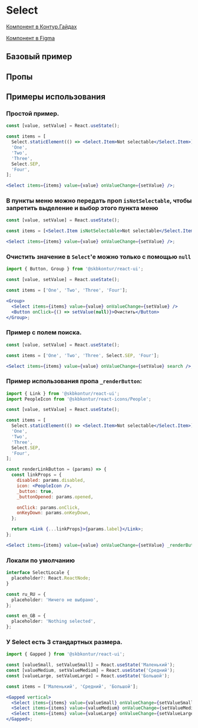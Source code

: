 
<Meta of={SelectStories} />

# Select

[Компонент в Контур.Гайдах](https://guides.kontur.ru/components/selection-elements/select/)

[Компонент в Figma](https://www.figma.com/file/87ScqxPzJpF9DcVBNYWOjM/%E2%9A%A1-Kontur-UI-Modern-Layout?node-id=203%3A2514)

<Description />

## Базовый пример

<Primary />

## Пропы

<Controls />

## Примеры использования

### Простой пример.

```jsx harmony
const [value, setValue] = React.useState();

const items = [
  Select.staticElement(() => <Select.Item>Not selectable</Select.Item>),
  'One',
  'Two',
  'Three',
  Select.SEP,
  'Four',
];

<Select items={items} value={value} onValueChange={setValue} />;
```

### В пункты меню можно передать проп `isNotSelectable`, чтобы запретить выделение и выбор этого пункта меню

```jsx harmony
const [value, setValue] = React.useState();

const items = [<Select.Item isNotSelectable>Not selectable</Select.Item>, 'One', 'Two', 'Three', Select.SEP, 'Four'];

<Select items={items} value={value} onValueChange={setValue} />;
```

### Очистить значение в `Select`'е можно только с помощью `null`

```jsx harmony
import { Button, Group } from '@skbkontur/react-ui';

const [value, setValue] = React.useState();

const items = ['One', 'Two', 'Three', 'Four'];

<Group>
  <Select items={items} value={value} onValueChange={setValue} />
  <Button onClick={() => setValue(null)}>Очистить</Button>
</Group>;
```

### Пример с полем поиска.

```jsx harmony
const [value, setValue] = React.useState();

const items = ['One', 'Two', 'Three', Select.SEP, 'Four'];

<Select items={items} value={value} onValueChange={setValue} search />;
```

### Пример использования пропа `_renderButton`:

```jsx harmony
import { Link } from '@skbkontur/react-ui';
import PeopleIcon from '@skbkontur/react-icons/People';

const [value, setValue] = React.useState();

const items = [
  Select.staticElement(() => <Select.Item>Not selectable</Select.Item>),
  'One',
  'Two',
  'Three',
  Select.SEP,
  'Four',
];

const renderLinkButton = (params) => {
  const linkProps = {
    disabled: params.disabled,
    icon: <PeopleIcon />,
    _button: true,
    _buttonOpened: params.opened,

    onClick: params.onClick,
    onKeyDown: params.onKeyDown,
  };

  return <Link {...linkProps}>{params.label}</Link>;
};

<Select items={items} value={value} onValueChange={setValue} _renderButton={renderLinkButton} />;
```

### Локали по умолчанию

```typescript static
interface SelectLocale {
  placeholder?: React.ReactNode;
}

const ru_RU = {
  placeholder: 'Ничего не выбрано',
};

const en_GB = {
  placeholder: 'Nothing selected',
};
```

### У Select есть 3 стандартных размера.

```jsx harmony
import { Gapped } from '@skbkontur/react-ui';

const [valueSmall, setValueSmall] = React.useState('Маленький');
const [valueMedium, setValueMedium] = React.useState('Средний');
const [valueLarge, setValueLarge] = React.useState('Большой');

const items = ['Маленький', 'Средний', 'Большой'];

<Gapped vertical>
  <Select items={items} value={valueSmall} onValueChange={setValueSmall} size={'small'} />
  <Select items={items} value={valueMedium} onValueChange={setValueMedium} size={'medium'} />
  <Select items={items} value={valueLarge} onValueChange={setValueLarge} size={'large'} />
</Gapped>;
```
